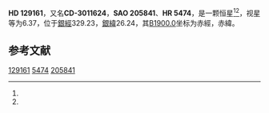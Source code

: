 {{Starbox begin
| name = HD 129161
}}
{{Starbox observe
| epoch = [[J2000.0|J2000.0]]
| constell = {{星座名待查}}<ref name=SIMBAD>{{cite web
 | url=http://simbad.u-strasbg.fr/simbad/sim-id?Ident=HR+5474
 | title =Pulsating variable Star
 | publisher=Centre de Données astronomiques de Strasbourg
 | work=SIMBAD
 | accessdate=2012-07-13}}</ref><ref name=DATA>{{cite web
 | url=http://vizier.u-strasbg.fr/viz-bin/VizieR-5?-out.add=.&-source=5050&-corr=PK=HR&-out.max=9999&HR=5474
 | title=VizieR Detailed Page
 | accessdate=2012-07-13
 | archive-date=2019-02-16
 | archive-url=https://web.archive.org/web/20190216083026/http://vizier.u-strasbg.fr/viz-bin/VizieR-5?-out.add=.&-source=5050&-corr=PK=HR&-out.max=9999&HR=5474
 | dead-url=no
 }}</ref>
| 星官 = 
| ra = {{RA|14|41|51.1}}<ref name=SIMBAD /><ref name=DATA />
| dec = {{DEC|-30|56|0}}<ref name=SIMBAD /><ref name=DATA />
| appmag_v = 6.37<ref name=SIMBAD /><ref name=DATA />
}}
{{Starbox character
| class = ApSi<ref name=SIMBAD /><ref name=DATA />
| b-v = -0.09<ref name=SIMBAD /><ref name=DATA />
| u-b = <ref name=SIMBAD /><ref name=DATA />
| r-i = <ref name=SIMBAD /><ref name=DATA />
| variable = 
}}
{{Starbox astrometry
| radial_v = 
| prop_mo_ra = -11
| parallax = 0.003
| p_error =
}}
{{Starbox catalog
| names =CD-3011624，[[SAO星表|SAO]] 205841，[[HD星表|HD]] 129161，[[HR星表|HR]] 5474}}
{{Starbox reference |Simbad=HR+5474}}
{{Starbox end}}

'''HD 129161'''，又名'''CD-3011624'''，'''SAO 205841'''、'''HR 5474'''，是一颗恒星<ref name=SIMBAD /><ref name=DATA />，视星等为6.37，位于[[銀道座標系|銀經]]329.23，[[銀道座標系|銀緯]]26.24，其[[B1900.0|B1900.0]]坐标为赤經{{RA|14|35|53.2}}，赤緯{{DEC|-30|26.24|15}}。

== 参考文献 ==
{{reflist}}

{{star-stub}}

[[Category:HD和HDE天體|129161]]
[[Category:HR天體|5474]]
[[Category:SAO天體|205841]]